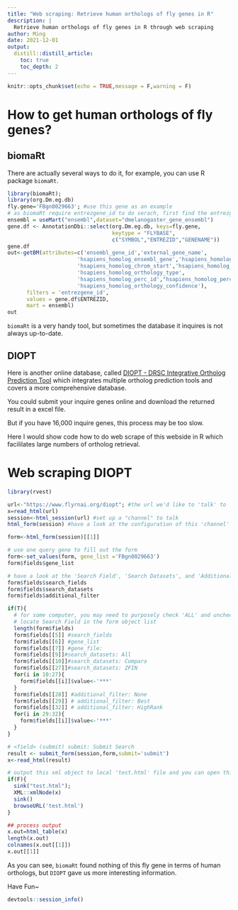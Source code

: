 ```yaml
---
title: "Web scraping: Retrieve human orthologs of fly genes in R"
description: |
  Retrieve human orthologs of fly genes in R through web scraping
author: Ming
date: 2021-12-01
output:
  distill::distill_article:
    toc: true
    toc_depth: 2
---
```



```r
knitr::opts_chunk$set(echo = TRUE,message = F,warning = F) 
```

# How to get human orthologs of fly genes?

## biomaRt

There are actually several ways to do it, for example, you can use R package `biomaRt`.

```r
library(biomaRt);
library(org.Dm.eg.db)
fly.gene='FBgn0029663'; #use this gene as an example
# as biomaRt require entrezgene_id to do serach, first find the entrezgene_id of this fly gene.
ensembl = useMart("ensembl",dataset="dmelanogaster_gene_ensembl")
gene.df <- AnnotationDbi::select(org.Dm.eg.db, keys=fly.gene, 
                                 keytype = "FLYBASE",
                                 c("SYMBOL","ENTREZID","GENENAME"))
gene.df
out<-getBM(attributes=c('ensembl_gene_id','external_gene_name',
                      'hsapiens_homolog_ensembl_gene','hsapiens_homolog_chromosome',
                      'hsapiens_homolog_chrom_start','hsapiens_homolog_chrom_end',
                      'hsapiens_homolog_orthology_type',
                      'hsapiens_homolog_perc_id',"hsapiens_homolog_perc_id_r1",
                      'hsapiens_homolog_orthology_confidence'), 
      filters = 'entrezgene_id', 
      values = gene.df$ENTREZID, 
      mart = ensembl)
out
```

`biomaRt` is a very handy tool, but sometimes the database it inquires is not always up-to-date.

## DIOPT

Here is another online database, called [DIOPT - DRSC Integrative Ortholog Prediction Tool](https://www.flyrnai.org/cgi-bin/DRSC_orthologs.pl) which integrates multiple ortholog prediction tools and covers a more comprehensive database.

You could submit your inquire genes online and download the returned result in a excel file.

But if you have 16,000 inquire genes, this process may be too slow.

Here I would show code how to do web scrape of this webside in R which facililates large numbers of ortholog retrieval.

# Web scraping DIOPT


```r
library(rvest)

url<-"https://www.flyrnai.org/diopt"; #the url we'd like to 'talk' to
x=read_html(url)
session<-html_session(url) #set up a "channel" to talk
html_form(session) #have a look at the configuration of this 'channel'

form<-html_form(session)[[1]]

# use one query gene to fill out the form 
form<-set_values(form, gene_list ='FBgn0029663')
form$fields$gene_list

# have a look at the 'Search Field', 'Search Datasets', and 'Additional Filter'
form$fields$search_fields
form$fields$search_datasets
form$fields$additional_filter

if(T){
  # for some computer, you may need to purposely check 'ALL' and uncheck others
  # locate Search Field in the form object list
  length(form$fields)
  form$fields[[5]] #search_fields
  form$fields[[6]] #gene_list
  form$fields[[7]] #gene_file: 
  form$fields[[9]]#search_datasets: All
  form$fields[[10]]#search_datasets: Compara
  form$fields[[27]]#search_datasets: ZFIN
  for(i in 10:27){
    form$fields[[i]]$value<-'***'
  }
  form$fields[[28]] #additional_filter: None
  form$fields[[29]] # additional_filter: Best
  form$fields[[32]] # additional_filter: HighRank
  for(i in 29:32){
    form$fields[[i]]$value<-'***'
  }
}

# <field> (submit) submit: Submit Search
result <- submit_form(session,form,submit='submit')
x<-read_html(result)

# output this xml object to local 'test.html' file and you can open this file in chrome 
if(F){
  sink("test.html");
  XML::xmlNode(x)
  sink()
  browseURL('test.html')
}

## process output
x.out=html_table(x)
length(x.out)
colnames(x.out[[1]])
x.out[[1]]
```

As you can see, `biomaRt` found nothing of this fly gene in terms of human orthologs, but `DIOPT` gave us more interesting information.

Have Fun~

```r
devtools::session_info()
```
